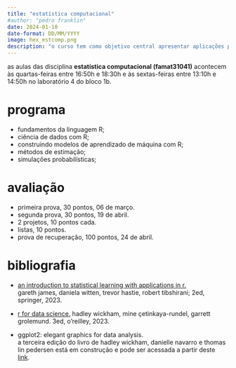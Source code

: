 ```yaml
---
title: "estatística computacional"
#author: "pedro franklin"
date: 2024-01-10
date-format: DD/MM/YYYY
image: hex_estcomp.png
description: "o curso tem como objetivo central apresentar aplicações práticas de conceitos estatísticos e probabilísticos que são fundamentais para a ciência de dados e para o aprendizado de máquina."
---
```


as aulas das disciplina **estatística computacional (famat31041)** acontecem às quartas-feiras entre 16:50h e 18:30h e às sextas-feiras entre 13:10h e 14:50h no laboratório 4 do bloco 1b.

# programa

- fundamentos da linguagem R;
- ciência de dados com R;
- construindo modelos de aprendizado de máquina com R;
- métodos de estimação;
- simulações probabilísticas;

# avaliação

- primeira prova, 30 pontos, 06 de março.
- segunda prova, 30 pontos, 19 de abril.
- 2 projetos, 10 pontos cada.
- listas, 10 pontos.
- prova de recuperação, 100 pontos, 24 de abril.

# bibliografia

-   [an introduction to statistical learning with applications in r.](https://hastie.su.domains/ISLR2/ISLRv2_corrected_June_2023.pdf)<br />
gareth james, daniela witten, trevor hastie, robert tibshirani; 2ed, springer, 2023.

- [r for data science.](https://r4ds.hadley.nz/)
hadley wickham, mine çetinkaya-rundel, garrett grolemund. 3ed, o'reilley, 2023.

- ggplot2: elegant graphics for data analysis.<br />
a terceira edição do livro de hadley wickham, danielle navarro e thomas lin pedersen está em construção e pode ser acessada a partir deste [link](https://ggplot2-book.org/).
